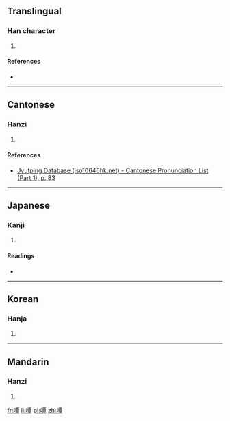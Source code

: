 ==Translingual==

===Han character===
{{Han char|rn=30|rad=口|as=12|sn=15|four=6104<sub>6</sub>|canj=口一田十 (RMWJ)|ids=⿰[[口]][[覃]]}}

# {{defn|Han|sort=口12}}

====References====
* {{Han ref|kx=0208.010|dkj=04281|dj=0430.300|hdz=10682.080|uh=563E|ud=22078|bh=E545|bd=58693}}

----

==Cantonese==

===Hanzi===
{{yue-hanzi|jyut=[[daam6]]|y=daam6}}

# {{defn|lang=yue|sort=口12}}

====References====
*[http://www.iso10646hk.net/jp/document/download.jsp Jyutping Database (iso10646hk.net) - Cantonese Pronunciation List (Part 1), p. 83]

----

==Japanese==

===Kanji===
{{ja-kanji|grade=|rs=口12}}

# {{defn|lang=ja|sort=口12}}

====Readings====
* {{ja-readings|on=[[たん]] (tan), [[どん]] (don)|kun=[[ふくむ]] (fukumu), [[むさぼる]] (musaboru)}}

----

==Korean==

===Hanja===
{{ko-hanja|hangeul=담|rv=dam|mr=tam}}

# {{defn|lang=ko|sort=口12}}

----

==Mandarin==

===Hanzi===
{{cmn-hanzi|pin=[[dàn]] ([[dan4]]), [[tán]] ([[tan2]])|wg=tan<sup>4</sup>, t'an<sup>2</sup>}}

# {{defn|lang=cmn|sort=口12}}

[[fr:嘾]]
[[li:嘾]]
[[pl:嘾]]
[[zh:嘾]]
